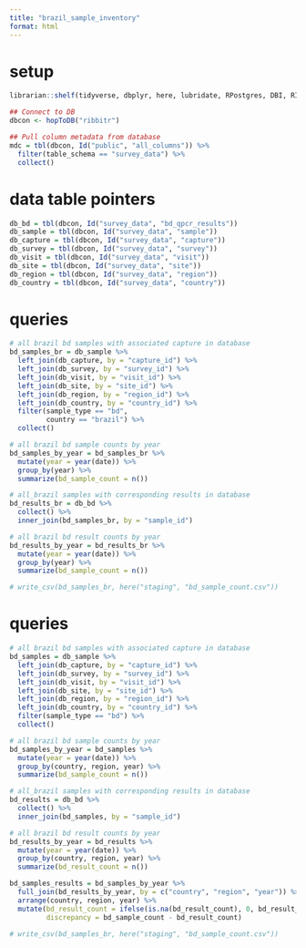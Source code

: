 ```yaml
---
title: "brazil_sample_inventory"
format: html
---
```


# setup
```r
librarian::shelf(tidyverse, dbplyr, here, lubridate, RPostgres, DBI, RIBBiTR-BII/ribbitrrr)

## Connect to DB
dbcon <- hopToDB("ribbitr")

## Pull column metadata from database
mdc = tbl(dbcon, Id("public", "all_columns")) %>%
  filter(table_schema == "survey_data") %>%
  collect()

```

# data table pointers
```r
db_bd = tbl(dbcon, Id("survey_data", "bd_qpcr_results"))
db_sample = tbl(dbcon, Id("survey_data", "sample"))
db_capture = tbl(dbcon, Id("survey_data", "capture"))
db_survey = tbl(dbcon, Id("survey_data", "survey"))
db_visit = tbl(dbcon, Id("survey_data", "visit"))
db_site = tbl(dbcon, Id("survey_data", "site"))
db_region = tbl(dbcon, Id("survey_data", "region"))
db_country = tbl(dbcon, Id("survey_data", "country"))

```

# queries
```r
# all brazil bd samples with associated capture in database
bd_samples_br = db_sample %>%
  left_join(db_capture, by = "capture_id") %>%
  left_join(db_survey, by = "survey_id") %>%
  left_join(db_visit, by = "visit_id") %>%
  left_join(db_site, by = "site_id") %>%
  left_join(db_region, by = "region_id") %>%
  left_join(db_country, by = "country_id") %>%
  filter(sample_type == "bd",
         country == "brazil") %>%
  collect()

# all brazil bd sample counts by year
bd_samples_by_year = bd_samples_br %>%
  mutate(year = year(date)) %>%
  group_by(year) %>%
  summarize(bd_sample_count = n())

# all_brazil samples with corresponding results in database
bd_results_br = db_bd %>%
  collect() %>%
  inner_join(bd_samples_br, by = "sample_id")

# all brazil bd result counts by year
bd_results_by_year = bd_results_br %>%
  mutate(year = year(date)) %>%
  group_by(year) %>%
  summarize(bd_sample_count = n())

# write_csv(bd_samples_br, here("staging", "bd_sample_count.csv"))

```

# queries
```r
# all brazil bd samples with associated capture in database
bd_samples = db_sample %>%
  left_join(db_capture, by = "capture_id") %>%
  left_join(db_survey, by = "survey_id") %>%
  left_join(db_visit, by = "visit_id") %>%
  left_join(db_site, by = "site_id") %>%
  left_join(db_region, by = "region_id") %>%
  left_join(db_country, by = "country_id") %>%
  filter(sample_type == "bd") %>%
  collect()

# all brazil bd sample counts by year
bd_samples_by_year = bd_samples %>%
  mutate(year = year(date)) %>%
  group_by(country, region, year) %>%
  summarize(bd_sample_count = n())

# all_brazil samples with corresponding results in database
bd_results = db_bd %>%
  collect() %>%
  inner_join(bd_samples, by = "sample_id")

# all brazil bd result counts by year
bd_results_by_year = bd_results %>%
  mutate(year = year(date)) %>%
  group_by(country, region, year) %>%
  summarize(bd_result_count = n())

bd_samples_results = bd_samples_by_year %>%
  full_join(bd_results_by_year, by = c("country", "region", "year")) %>%
  arrange(country, region, year) %>%
  mutate(bd_result_count = ifelse(is.na(bd_result_count), 0, bd_result_count),
         discrepancy = bd_sample_count - bd_result_count)

# write_csv(bd_samples_br, here("staging", "bd_sample_count.csv"))

```